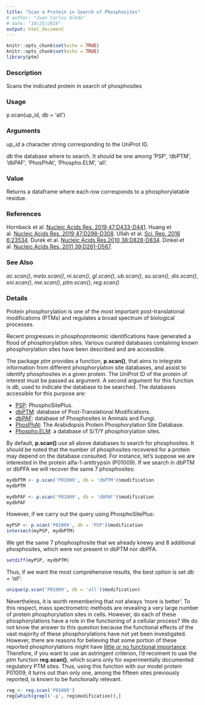 ```yaml
---
title: "Scan a Protein in Search of Phosphosites"
# author: "Juan Carlos Aledo"
# date: "10/25/2019"
output: html_document
---
```


```r
knitr::opts_chunk$set(echo = TRUE)
knitr::opts_chunk$set(echo = TRUE)
library(ptm)
```

### Description
Scans the indicated protein in search of phosphosites

### Usage
p.scan(up_id, db = 'all')

### Arguments
_up_id_	a character string corresponding to the UniProt ID.

_db_	the database where to search. It should be one among 'PSP', 'dbPTM', 'dbPAF', 'PhosPhAt', 'Phospho.ELM', 'all'.

### Value
Returns a dataframe where each row corresponds to a phosphorylatable residue.

### References
Hornbeck et al. [Nucleic Acids Res. 2019 47:D433-D441](https://www.ncbi.nlm.nih.gov/pubmed/30445427).
Huang et al. [Nucleic Acids Res. 2019 47:D298-D308](https://www.ncbi.nlm.nih.gov/pubmed/30418626).
Ullah et al. [Sci. Rep. 2016 6:23534](https://www.ncbi.nlm.nih.gov/pubmed/27010073).
Durek et al. [Nucleic Acids Res.2010 38:D828-D834](https://www.ncbi.nlm.nih.gov/pubmed/19880383).
Dinkel et al. [Nucleic Acids Res. 2011 39:D261-D567](https://www.ncbi.nlm.nih.gov/pubmed/21062810).

### See Also
_ac.scan()_, _meto.scan()_, _ni.scan()_, _gl.scan()_, _ub.scan()_, _su.scan()_, _dis.scan()_, _sni.scan()_, _me.scan()_, _ptm.scan()_, _reg.scan()_

### Details

Protein phosphorylation is one of the most important post-translational modifications (PTMs) and regulates a broad spectrum of biological processes. 

Recent progresses in phosphoproteomic identifications have generated a flood of phosphorylation sites. Various curated databases containing known phosphorylation sites have been described and are accessible. 

The package _ptm_ provides a function, **p.scan()**, that aims to integrate information from different phosphorylation site databases, and assist to identify phosphosites in a given protein. The UniProt ID of the protein of interest must be passed as argument. A second argument for this function is _db_, used to indicate the database to be searched. The databases accessible for this purpose are:

* [PSP](https://www.phosphosite.org): PhosphoSitePlus.
* [dbPTM](http://dbptm.mbc.nctu.edu.tw): database of Post-Translational Modifications.
* [dbPAF](http://dbpaf.biocuckoo.org): database of Phosphosites in Animals and Fungi.
* [PhosPhAt](http://phosphat.uni-hohenheim.de/): The Arabidopsis Protein Phosphorylation Site Database.
* [Phospho.ELM](http://phospho.elm.eu.org/index.html): a database of S/T/Y phosphorylation sites.

By default, **p.scan()** use all above databases to search for phosphosites. It should be noted that the number of phosphosites recovered for a protein may depend on the database consulted. For instance, let's suppose we are interested in the protein alfa-1-antitrypsin (P01009). If we search in dbPTM or dbPFA we will recover the same 7 phosphosites:

```r
mydbPTM <- p.scan('P01009', db = 'dbPTM')$modification
mydbPTM
```

```r
mydbPAF <- p.scan('P01009', db = 'dbPAF')$modification
mydbPAF
```

However, if we carry out the query using PhosphoSitePlus:

```r
myPSP <- p.scan('P01009', db = 'PSP')$modification
intersect(myPSP, mydbPTM)
```

We get the same 7 phophosphosite that we already knewy and 8 additional phosphosites, which were not present in dbPTM nor dbPFA.

```r
setdiff(myPSP, mydbPTM)
```

Thus, if we want the most comprehensive results, the best option is set _db = 'all'_:
```r
unique(p.scan('P01009', db = 'all')$modification)
```

Nevertheless, it is worth remembering that not always 'more is better'. To this respect, mass spectrometric methods are revealing a very large number of protein phosphorylation sites in cells. However, do each of these phosphorylations have a role in the functioning of a cellular process? We do not know the answer to this question because the functional effects of the vast majority of these phosphorylations have not yet been investigated. However, there are reasons for believing that some portion of these reported phosphorylations might have [little or no functional importance](https://www.ncbi.nlm.nih.gov/pubmed/18603430). Therefore, if you want to use an astringent criterion, I'd recoment to use the _ptm_ function **reg.scan()**, which scans only for experimentally documented regulatory PTM sites. Thus, using this function with our model protein P01009, it turns out than only one,  among the fifteen sites previously reported, is known to be functionally relevant.

```r
reg <- reg.scan('P01009')
reg[which(grepl('-p', reg$modification)),]
```

